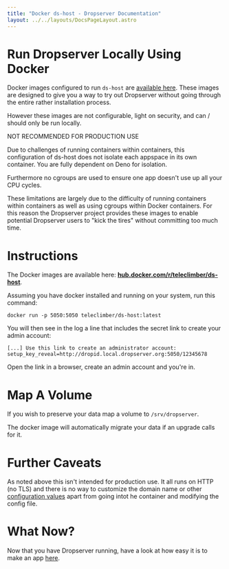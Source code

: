 ```yaml
---
title: "Docker ds-host - Dropserver Documentation"
layout: ../../layouts/DocsPageLayout.astro
---
```



# Run Dropserver Locally Using Docker

Docker images configured to run `ds-host` are [available here](https://hub.docker.com/r/teleclimber/ds-host/tags). These images are designed to give you a way to try out Dropserver without going through the entire rather installation process.

However these images are not configurable, light on security, and can / should only be run locally.

<Warning>
NOT RECOMMENDED FOR PRODUCTION USE

Due to challenges of running containers within containers, this configuration of ds-host does not isolate each appspace in its own container. You are fully dependent on Deno for isolation.

Furthermore no cgroups are used to ensure one app doesn't use up all your CPU cycles.
</Warning>

These limitations are largely due to the difficulty of running containers within containers as well as using cgroups within Docker containers. For this reason the Dropserver project provides these images to enable potential Dropserver users to "kick the tires" without committing too much time.

# Instructions

The Docker images are available here: **[hub.docker.com/r/teleclimber/ds-host](https://hub.docker.com/r/teleclimber/ds-host/tags)**.

Assuming you have docker installed and running on your system, run this command:

```
docker run -p 5050:5050 teleclimber/ds-host:latest
```

You will then see in the log a line that includes the secret link to create your admin account:

```
[...] Use this link to create an administrator account: setup_key_reveal=http://dropid.local.dropserver.org:5050/12345678
```

Open the link in a browser, create an admin account and you're in.

# Map A Volume

If you wish to preserve your data map a volume to `/srv/dropserver`.

The docker image will automatically migrate your data if an upgrade calls for it.

# Further Caveats

As noted above this isn't intended for production use. It all runs on HTTP (no TLS) and there is no way to customize the domain name or other [configuration values](ds-host-config-ref) apart from going intot he container and modifying the config file.

# What Now?

Now that you have Dropserver running, have a look at how easy it is to make an app [here](build-dropserver-app-tutorial).

